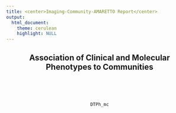 ```yaml
---
title: <center>Imaging-Community-AMARETTO Report</center>
output: 
  html_document:
    theme: cerulean
    highlight: NULL
---
```

<style>
  .main-container {
    max-width:  100% !important;
    padding-right: 1% !important;
    padding-left: 1% !important;
    margin-right: 1% !important;
    margin-left: 1% !important;
    table-layout: fixed !important;
  }
</style>

<center>

## Association of Clinical and Molecular Phenotypes to Communities
<br><br><br>
```r
DTPh_mc
```
<br><br><br>

</center>
